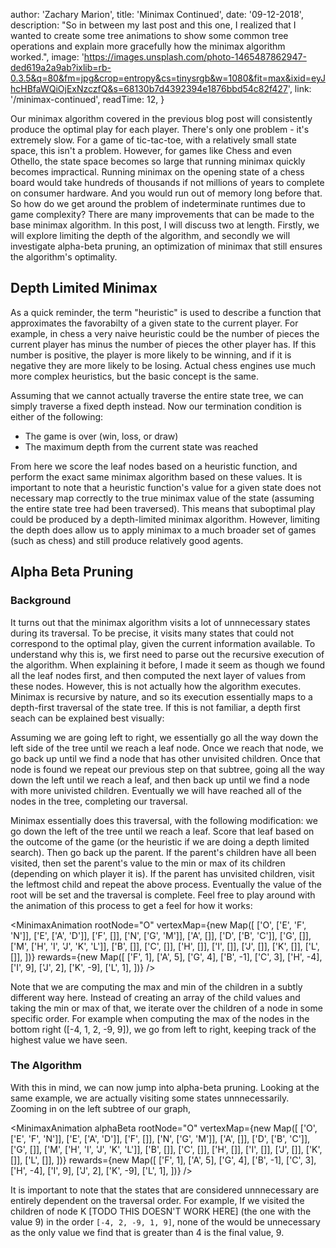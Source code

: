 
  author: 'Zachary Marion',
  title: 'Minimax Continued',
  date: '09-12-2018',
  description: "So in between my last post and this one, I realized that I wanted to create some tree animations to show some common tree operations and explain more gracefully how the minimax algorithm worked.",
  image: 'https://images.unsplash.com/photo-1465487862947-ded619a2a9ab?ixlib=rb-0.3.5&q=80&fm=jpg&crop=entropy&cs=tinysrgb&w=1080&fit=max&ixid=eyJhcHBfaWQiOjExNzczfQ&s=68130b7d4392394e1876bbd54c82f427',
  link: '/minimax-continued',
  readTime: 12,
}


<OpeningParagraph>
  Our minimax algorithm covered in the previous blog post will consistently produce the optimal play for each player. There's only one problem - it's extremely slow. For a game of tic-tac-toe, with a relatively small state space, this isn't a problem. However, for games like Chess and even Othello, the state space becomes so large that running minimax quickly becomes impractical. Running minimax on the opening state of a chess board would take hundreds of thousands if not millions of years to complete on consumer hardware. And you would run out of memory long before that. So how do we get around the problem of indeterminate runtimes due to game complexity? There are many improvements that can be made to the base minimax algorithm. In this post, I will discuss two at length. Firstly, we will explore limiting the depth of the algorithm, and secondly we will investigate alpha-beta pruning, an optimization of minimax that still ensures the algorithm's optimality.
</OpeningParagraph>

## Depth Limited Minimax

As a quick reminder, the term "heuristic" is used to describe a function that approximates the favorabilty of a given state to the current player. For example, in chess a very naive heuristic could be the number of pieces the current player has minus the number of pieces the other player has. If this number is positive, the player is more likely to be winning, and if it is negative they are more likely to be losing. Actual chess engines use much more complex heuristics, but the basic concept is the same.

Assuming that we cannot actually traverse the entire state tree, we can simply traverse a fixed depth instead. Now our termination condition is either of the following:

- The game is over (win, loss, or draw)
- The maximum depth from the current state was reached

From here we score the leaf nodes based on a heuristic function, and perform the exact same minimax algorithm based on these values. It is important to note that a heuristic function's value for a given state does not necessary map correctly to the true minimax value of the state (assuming the entire state tree had been traversed). This means that suboptimal play could be produced by a depth-limited minimax algorithm. However, limiting the depth does allow us to apply minimax to a much broader set of games (such as chess) and still produce relatively good agents.

## Alpha Beta Pruning

### Background

It turns out that the minimax algorithm visits a lot of unnnecessary states during its traversal. To be precise, it visits many states that could not correspond to the optimal play, given the current information available. To understand why this is, we first need to parse out the recursive execution of the algorithm. When explaining it before, I made it seem as though we found all the leaf nodes first, and then computed the next layer of values from these nodes. However, this is not actually how the algorithm executes. Minimax is recursive by nature, and so its execution essentially maps to a depth-first traversal of the state tree. If this is not familiar, a depth first seach can be explained best visually:

<TreeAnimation />

Assuming we are going left to right, we essentially go all the way down the left side of the tree until we reach a leaf node. Once we reach that node, we go back up until we find a node that has other unvisited children. Once that node is found we repeat our previous step on that subtree, going all the way down the left until we reach a leaf, and then back up until we find a node with more univisted children. Eventually we will have reached all of the nodes in the tree, completing our traversal.

Minimax essentially does this traversal, with the following modification: we go down the left of the tree until we reach a leaf. Score that leaf based on the outcome of the game (or the heuristic if we are doing a depth limited search). Then go back up the parent. If the parent's children have all been visited, then set the parent's value to the min or max of its children (depending on which player it is). If the parent has unvisited children, visit the leftmost child and repeat the above process. Eventually the value of the root will be set and the traversal is complete. Feel free to play around with the animation of this process to get a feel for how it works:

<MinimaxAnimation 
  rootNode="O"
  vertexMap={new Map([
    ['O', ['E', 'F', 'N']],
    ['E', ['A', 'D']],
    ['F', []],
    ['N', ['G', 'M']],
    ['A', []],
    ['D', ['B', 'C']],
    ['G', []],
    ['M', ['H', 'I', 'J', 'K', 'L']],
    ['B', []],
    ['C', []],
    ['H', []],
    ['I', []],
    ['J', []],
    ['K', []],
    ['L', []],
  ])} 
  rewards={new Map([
    ['F', 1],
    ['A', 5],
    ['G', 4],
    ['B', -1],
    ['C', 3],
    ['H', -4],
    ['I', 9],
    ['J', 2],
    ['K', -9],
    ['L', 1],
  ])} 
/>

Note that we are computing the max and min of the children in a subtly different way here. Instead of creating an array of the child values and taking the min or max of that, we iterate over the children of a node in some specific order. For example when computing the max of the nodes in the bottom right ([-4, 1, 2, -9, 9]), we go from left to right, keeping track of the highest value we have seen. 

### The Algorithm

With this in mind, we can now jump into alpha-beta pruning. Looking at the same example, we are actually visiting some states unnnecessarily. Zooming in on the left subtree of our graph, 

<MinimaxAnimation 
  alphaBeta
  rootNode="O"
  vertexMap={new Map([
    ['O', ['E', 'F', 'N']],
    ['E', ['A', 'D']],
    ['F', []],
    ['N', ['G', 'M']],
    ['A', []],
    ['D', ['B', 'C']],
    ['G', []],
    ['M', ['H', 'I', 'J', 'K', 'L']],
    ['B', []],
    ['C', []],
    ['H', []],
    ['I', []],
    ['J', []],
    ['K', []],
    ['L', []],
  ])} 
  rewards={new Map([
    ['F', 1],
    ['A', 5],
    ['G', 4],
    ['B', -1],
    ['C', 3],
    ['H', -4],
    ['I', 9],
    ['J', 2],
    ['K', -9],
    ['L', 1],
  ])} 
/>

It is important to note that the states that are considered unnnecessary are entirely dependent on the traversal order. For example, If we visited the children of node K [TODO THIS DOESN'T WORK HERE] (the one with the value 9) in the order `[-4, 2, -9, 1, 9]`, none of the would be unnecessary as the only value we find that is greater than 4 is the final value, 9.
